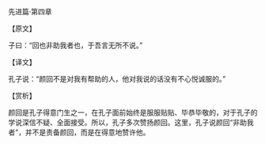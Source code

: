 

先进篇·第四章

【原文】

子曰：“回也非助我者也，于吾言无所不说。”

【译文】

孔子说：“颜回不是对我有帮助的人，他对我说的话没有不心悦诚服的。”

【赏析】

颜回是孔子得意门生之一，在孔子面前始终是服服贴贴、毕恭毕敬的，对于孔子的学说深信不疑、全面接受。所以，孔子多次赞扬颜回。这里，孔子说颜回“非助我者”，并不是责备颜回，而是在得意地赞许他。

